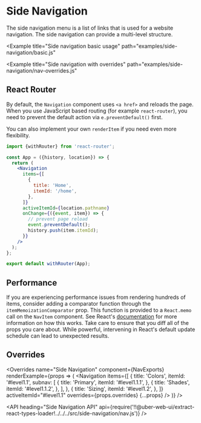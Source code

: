 <!--
Copyright (c) 2018-2019 Uber Technologies, Inc.

This source code is licensed under the MIT license found in the
LICENSE file in the root directory of this source tree.
-->





# Side Navigation

The side navigation menu is a list of links that is used for a website navigation. The side navigation can provide a multi-level structure.

<Example
  title="Side navigation basic usage"
  path="examples/side-navigation/basic.js"
>
  <SideNavBasic />
</Example>

<Example
  title="Side navigation with overrides"
  path="examples/side-navigation/nav-overrides.js"
>
  <NavOverrides />
</Example>

## React Router

By default, the `Navigation` component uses `<a href>` and reloads the page.
When you use JavaScript based routing (for example `react-router`), you need
to prevent the default action via `e.preventDefault()` first.

You can also implement your own `renderItem` if you need even more flexibility.

```jsx
import {withRouter} from 'react-router';

const App = ({history, location}) => {
  return (
    <Navigation
      items={[
        {
          title: 'Home',
          itemId: '/home',
        },
      ]}
      activeItemId={location.pathname}
      onChange={({event, item}) => {
        // prevent page reload
        event.preventDefault();
        history.push(item.itemId);
      }}
    />
  );
};

export default withRouter(App);
```

## Performance

If you are experiencing performance issues from rendering hundreds of items, consider adding a
comparator function through the `itemMemoizationComparator` prop. This function is provided to
a `React.memo` call on the `NavItem` component. See React's
[documentation](https://reactjs.org/docs/react-api.html#reactmemo) for more information on how
this works. Take care to ensure that you diff all of the props you care about. While powerful,
intervening in React's default update schedule can lead to unexpected results.

## Overrides

<Overrides
  name="Side Navigation"
  component={NavExports}
  renderExample={props => (
    <Navigation
      items={[
        {
          title: 'Colors',
          itemId: '#level1.1',
          subnav: [
            {
              title: 'Primary',
              itemId: '#level1.1.1',
            },
            {
              title: 'Shades',
              itemId: '#level1.1.2',
            },
          ],
        },
        {
          title: 'Sizing',
          itemId: '#level1.2',
        },
      ]}
      activeItemId="#level1.1"
      overrides={props.overrides}
      {...props}
    />
  )}
/>

<API
  heading="Side Navigation API"
  api={require('!!@uber-web-ui/extract-react-types-loader!../../../src/side-navigation/nav.js')}
/>

